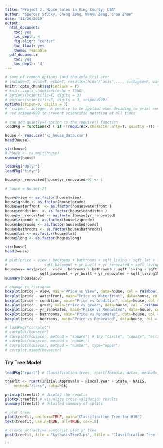 ```yaml
---
title: "Project 2: House Sales in King County, USA"
author: "Spencer Stucky, Cheng Zeng, Wenyu Zeng, Chao Zhou"
date: "11/20/2019"
output:
  html_document:
    toc: yes
    toc_depth: 4
    fig.align: "center"
    toc_float: yes
    theme: readable
  pdf_document:
    toc: yes
    toc_depth: '4'
---
```


```r
# some of common options (and the defaults) are: 
# include=T, eval=T, echo=T, results='hide'/'asis',..., collapse=F, warning=T, message=T, error=T, cache=T, fig.width=6, fig.height=4, fig.dim=c(6,4) #inches, fig.align='left'/'center','right', 
knitr::opts_chunk$set(include = T)
# knitr::opts_chunk$set(echo = TRUE)
# options(scientific=T, digits = 3) 
# options(scientific=F, digits = 3, scipen=999)
options(scipen=9, digits = 3)
# ‘scipen’: integer. A penalty to be applied when deciding to print numeric values in fixed or exponential notation.  Positive values bias towards fixed and negative towards scientific notation: fixed notation will be preferred unless it is more than ‘scipen’ digits wider.
# use scipen=999 to prevent scientific notation at all times
```

```r
# can add quietly=T option to the require() function
loadPkg = function(x) { if (!require(x,character.only=T, quietly =T)) { install.packages(x,dep=T,repos="http://cran.us.r-project.org"); if(!require(x,character.only=T)) stop("Package not found") } }
```

```r
house <- read.csv('kc_house_data.csv')
head(house)

str(house)
# house <- na.omit(house) 
summary(house)


```



```r
loadPkg("dplyr")
loadPkg("tidyr")

house$yr_renovated[house$yr_renovated>0] <- 1
```


```r
# house = house[-2]

house$view <- as.factor(house$view)
house$grade <- as.factor(house$grade)
house$waterfront  <- as.factor(house$waterfront )
house$condition  <- as.factor(house$condition )
house$yr_renovated <- as.factor(house$yr_renovated)
house$zipcode <- as.factor(house$zipcode)
house$bedrooms <- as.factor(house$bedrooms)
house$bathrooms <- as.factor(house$bathrooms)
house$lat <- as.factor(house$lat)
house$long <- as.factor(house$long)

str(house)
head(house)
```


```r
# plot(price ~ view + bedrooms + bathrooms + sqft_living + sqft_lot + floors + waterfront + condition + grade + sqft_above + 
#                 sqft_basement + yr_built + yr_renovated + sqft_living15 + sqft_lot15, data=house)
houseaov= aov(price ~ view + bedrooms + bathrooms + sqft_living + sqft_lot + floors + waterfront + condition + grade + sqft_above + 
                sqft_basement + yr_built + yr_renovated + sqft_living15 + sqft_lot15, data=house)
summary(houseaov)
```
```r
# change to histogram 
boxplot(price ~ view, main="Price vs View", data=house, col = rainbow(12) )
boxplot(price ~ waterfront, main="Price vs Waterfront", data=house, col = rainbow(12) )
boxplot(price ~ condition, main="Price vs Condition", data=house, col = rainbow(12) )
boxplot(price ~ grade, main="Price vs grade", data=house, col = rainbow(12) )
boxplot(price ~ yr_renovated, main="Price vs Renovated", data=house, col = rainbow(12))
boxplot(price ~ bathrooms, main="Price vs Renovated", data=house, col = rainbow(12))
boxplot(price ~ bedrooms, main="Price vs Renovated", data=house, col = rainbow(12))
```

```r
# loadPkg("corrplot")
# corrplot(housecor)
# corrplot(housecor, method = "square") # try "circle", "square", "ellipse", "number", "shade", "color", "pie"
# corrplot(housecor, method = "number")
# corrplot(housecor, method = "number", type="upper")
# corrplot.mixed(housecor)
```





### Try Tree Model
```r
loadPkg("rpart") # Classification trees, rpart(formula, data=, method=,control=) 
```

```r
treefit <- rpart(Initial.Approvals ~ Fiscal.Year + State + NAICS,
  	method="class", data=h1b)

printcp(treefit) # display the results 
plotcp(treefit) # visualize cross-validation results 
summary(treefit) # detailed summary of splits

# plot tree 
plot(treefit, uniform=TRUE, main="Classification Tree for H1B")
text(treefit, use.n=TRUE, all=TRUE, cex=.8)

```


```r
# create attractive postcript plot of tree 
post(treefit, file = "kythosisTree2.ps", title = "Classification Tree for H1B")
```
```
